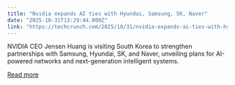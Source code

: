 ```yaml
---
title: "Nvidia expands AI ties with Hyundai, Samsung, SK, Naver"
date: "2025-10-31T13:29:44.000Z"
link: "https://techcrunch.com/2025/10/31/nvidia-expands-ai-ties-with-hyundai-samsung-sk-naver/"
---
```


NVIDIA CEO Jensen Huang is visiting South Korea to strengthen partnerships with Samsung, Hyundai, SK, and Naver, unveiling plans for AI-powered networks and next-generation intelligent systems.

[Read more](https://techcrunch.com/2025/10/31/nvidia-expands-ai-ties-with-hyundai-samsung-sk-naver/)
